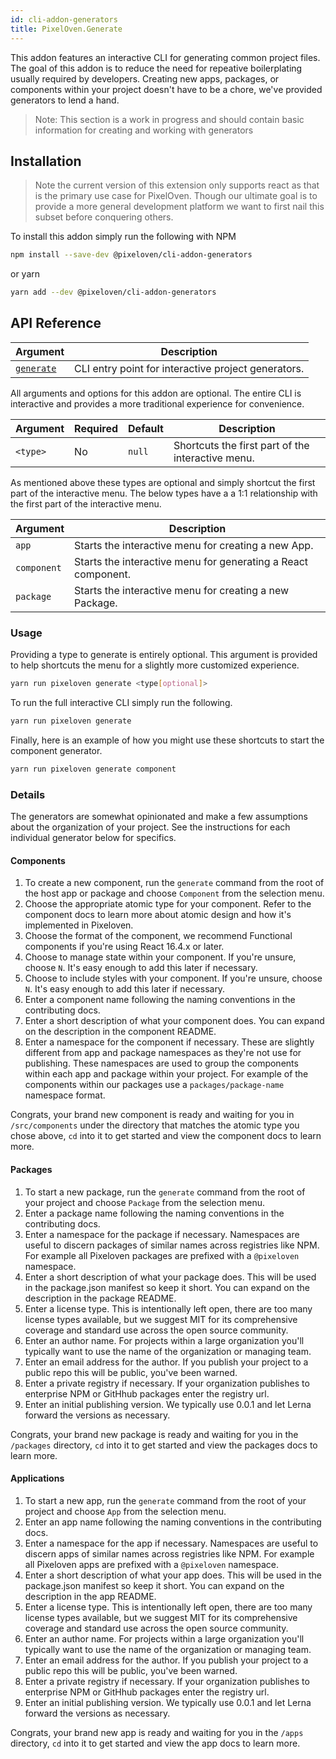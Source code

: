```yaml
---
id: cli-addon-generators
title: PixelOven.Generate
---
```


This addon features an interactive CLI for generating common project files. The goal of this addon is to reduce the need for repeative boilerplating usually required by developers. Creating new apps, packages, or components within your project doesn't have to be a chore, we've provided generators to lend a hand.

> Note: This section is a work in progress and should contain basic information for creating and working with generators

## Installation

> Note the current version of this extension only supports react as that is the primary use case for PixelOven. Though our ultimate goal is to provide a more general development platform we want to first nail this subset before conquering others.

To install this addon simply run the following with NPM

```bash
npm install --save-dev @pixeloven/cli-addon-generators
```

or yarn

```bash
yarn add --dev @pixeloven/cli-addon-generators
```

## API Reference

| Argument                             | Description                                         |
| ------------------------------------ | --------------------------------------------------- |
| [`generate`](#cli-pixelovengenerate) | CLI entry point for interactive project generators. |

All arguments and options for this addon are optional. The entire CLI is interactive and provides a more traditional experience for convenience.

| Argument | Required | Default | Description                                       |
| -------- | -------- | ------- | ------------------------------------------------- |
| `<type>` | No       | `null`  | Shortcuts the first part of the interactive menu. |

As mentioned above these types are optional and simply shortcut the first part of the interactive menu. The below types have a a 1:1 relationship with the first part of the interactive menu.

| Argument    | Description                                                   |
| ----------- | ------------------------------------------------------------- |
| `app`       | Starts the interactive menu for creating a new App.           |
| `component` | Starts the interactive menu for generating a React component. |
| `package`   | Starts the interactive menu for creating a new Package.       |

### Usage

Providing a type to generate is entirely optional. This argument is provided to help shortcuts the menu for a slightly more customized experience.

```bash
yarn run pixeloven generate <type[optional]>
```

To run the full interactive CLI simply run the following.

```bash
yarn run pixeloven generate
```

Finally, here is an example of how you might use these shortcuts to start the component generator.

```bash
yarn run pixeloven generate component
```

### Details

The generators are somewhat opinionated and make a few assumptions about the organization of your project. See the instructions for each individual generator below for specifics.

#### Components

1. To create a new component, run the `generate` command from the root of the host app or package and choose `Component` from the selection menu.
1. Choose the appropriate atomic type for your component. Refer to the component docs to learn more about atomic design and how it's implemented in Pixeloven.
1. Choose the format of the component, we recommend Functional components if you're using React 16.4.x or later.
1. Choose to manage state within your component. If you're unsure, choose `N`. It's easy enough to add this later if necessary.
1. Choose to include styles with your component. If you're unsure, choose `N`. It's easy enough to add this later if necessary.
1. Enter a component name following the naming conventions in the contributing docs.
1. Enter a short description of what your component does. You can expand on the description in the component README.
1. Enter a namespace for the component if necessary. These are slightly different from app and package namespaces as they're not use for publishing. These namespaces are used to group the components within each app and package within your project. For example of the components within our packages use a `packages/package-name` namespace format.

Congrats, your brand new component is ready and waiting for you in `/src/components` under the directory that matches the atomic type you chose above, `cd` into it to get started and view the component docs to learn more.

#### Packages

1. To start a new package, run the `generate` command from the root of your project and choose `Package` from the selection menu.
1. Enter a package name following the naming conventions in the contributing docs.
1. Enter a namespace for the package if necessary. Namespaces are useful to discern packages of similar names across registries like NPM. For example all Pixeloven packages are prefixed with a `@pixeloven` namespace.
1. Enter a short description of what your package does. This will be used in the package.json manifest so keep it short. You can expand on the description in the package README.
1. Enter a license type. This is intentionally left open, there are too many license types available, but we suggest MIT for its comprehensive coverage and standard use across the open source community.
1. Enter an author name. For projects within a large organization you'll typically want to use the name of the organization or managing team.
1. Enter an email address for the author. If you publish your project to a public repo this will be public, you've been warned.
1. Enter a private registry if necessary. If your organization publishes to enterprise NPM or GitHhub packages enter the registry url.
1. Enter an initial publishing version. We typically use 0.0.1 and let Lerna forward the versions as necessary.

Congrats, your brand new package is ready and waiting for you in the `/packages` directory, `cd` into it to get started and view the packages docs to learn more.

#### Applications

1. To start a new app, run the `generate` command from the root of your project and choose `App` from the selection menu.
1. Enter an app name following the naming conventions in the contributing docs.
1. Enter a namespace for the app if necessary. Namespaces are useful to discern apps of similar names across registries like NPM. For example all Pixeloven apps are prefixed with a `@pixeloven` namespace.
1. Enter a short description of what your app does. This will be used in the package.json manifest so keep it short. You can expand on the description in the app README.
1. Enter a license type. This is intentionally left open, there are too many license types available, but we suggest MIT for its comprehensive coverage and standard use across the open source community.
1. Enter an author name. For projects within a large organization you'll typically want to use the name of the organization or managing team.
1. Enter an email address for the author. If you publish your project to a public repo this will be public, you've been warned.
1. Enter a private registry if necessary. If your organization publishes to enterprise NPM or GitHhub packages enter the registry url.
1. Enter an initial publishing version. We typically use 0.0.1 and let Lerna forward the versions as necessary.

Congrats, your brand new app is ready and waiting for you in the `/apps` directory, `cd` into it to get started and view the app docs to learn more.
